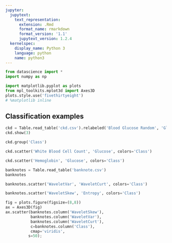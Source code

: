 ```yaml
---
jupyter:
  jupytext:
    text_representation:
      extension: .Rmd
      format_name: rmarkdown
      format_version: '1.1'
      jupytext_version: 1.2.4
  kernelspec:
    display_name: Python 3
    language: python
    name: python3
---
```


```python
from datascience import *
import numpy as np

import matplotlib.pyplot as plots
from mpl_toolkits.mplot3d import Axes3D
plots.style.use('fivethirtyeight')
# %matplotlib inline
```

<!-- #region {"deletable": true, "editable": true} -->
## Classification examples
<!-- #endregion -->

```python
ckd = Table.read_table('ckd.csv').relabeled('Blood Glucose Random', 'Glucose')
ckd.show(3)
```

```python
ckd.group('Class')
```

```python
ckd.scatter('White Blood Cell Count', 'Glucose', colors='Class')
```

```python
ckd.scatter('Hemoglobin', 'Glucose', colors='Class')
```

```python
banknotes = Table.read_table('banknote.csv')
banknotes
```

```python
banknotes.scatter('WaveletVar', 'WaveletCurt', colors='Class')
```

```python
banknotes.scatter('WaveletSkew', 'Entropy', colors='Class')
```

```python
fig = plots.figure(figsize=(8,8))
ax = Axes3D(fig)
ax.scatter(banknotes.column('WaveletSkew'), 
           banknotes.column('WaveletVar'), 
           banknotes.column('WaveletCurt'), 
           c=banknotes.column('Class'),
           cmap='viridis',
          s=50);
```
